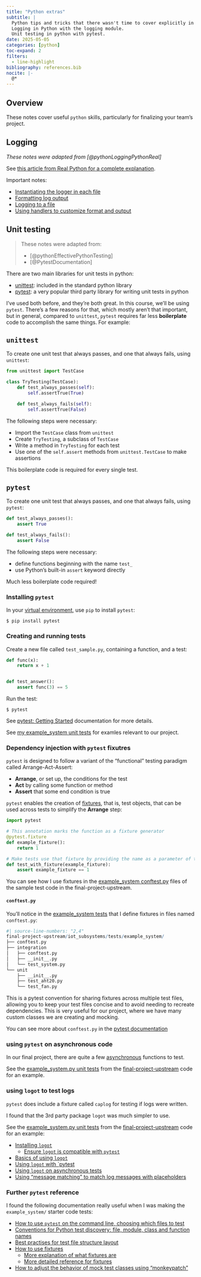 ```yaml
---
title: "Python extras"
subtitle: |
  Python tips and tricks that there wasn't time to cover explicitly in the course, but are useful to know.
  Logging in Python with the logging module.
  Unit testing in python with pytest.
date: 2025-05-05
categories: [python]
toc-expand: 2
filters:
  - line-highlight
bibliography: references.bib
nocite: |-
  @*
---
```


## Overview

These notes cover useful `python` skills, particularly for finalizing your team's project.

## Logging

*These notes were adapted from [@pythonLoggingPythonReal]*

See [this article from Real Python for a complete explanation](https://realpython.com/python-logging/).

Important notes:

- [Instantiating the logger in each file](https://realpython.com/python-logging/#instantiating-your-logger)
- [Formatting log output](https://realpython.com/python-logging/#formatting-the-output)
- [Logging to a file](https://realpython.com/python-logging/#logging-to-a-file)
- [Using handlers to customize format and output](https://realpython.com/python-logging/#using-handlers)

## Unit testing

> These notes were adapted from:
>
> - [@pythonEffectivePythonTesting]
> - [@PytestDocumentation]

There are two main libraries for unit tests in python:

- [unittest](https://docs.python.org/3/library/unittest.html): included in the standard python library
- [pytest](https://docs.pytest.org/en/stable/): a very popular third party library for writing unit tests in python

I've used both before, and they're both great. In this course, we'll be using `pytest`.
There's a few reasons for that, which mostly aren't that important, but in general,
compared to `unittest`, `pytest` requires far less **boilerplate** code to accomplish the same things.
For example:

::: {.panel-tabset}

## `unittest`

To create one unit test that always passes, and one that always fails, using `unittest`:

```python {filename=unittest}
from unittest import TestCase

class TryTesting(TestCase):
    def test_always_passes(self):
        self.assertTrue(True)

    def test_always_fails(self):
        self.assertTrue(False)
```

The following steps were necessary:

- Import the `TestCase` class from `unittest`
- Create `TryTesting`, a subclass of `TestCase`
- Write a method in `TryTesting` for each test
- Use one of the `self.assert` methods from `unittest.TestCase` to make assertions

This boilerplate code is required for every single test.

## `pytest`

To create one unit test that always passes, and one that always fails, using `pytest`:

```python {filename=pytest}
def test_always_passes():
    assert True

def test_always_fails():
    assert False
```

The following steps were necessary:

- define functions beginning with the name `test_`
- use Python’s built-in `assert` keyword directly

Much less boilerplate code required!

:::

### Installing `pytest`

In your [virtual environment](/notes/python-package-management#virtual-environments),
use `pip` to install `pytest`:

```shell
$ pip install pytest
```

### Creating and running tests

Create a new file called `test_sample.py`, containing a function, and a test:

```python {filename=test_sample.py}
def func(x):
    return x + 1


def test_answer():
    assert func(3) == 5
```

Run the test:

```shell
$ pytest
```

See [pytest: Getting Started](https://docs.pytest.org/en/stable/getting-started.html#get-started) documentation for more details.

See [my example_system unit tests](https://github.com/420-6A6-6P3-W25/final-project-upstream/tree/main/iot_subsystems/tests/example_system) for examles relevant to our project.

### Dependency injection with `pytest` fixutres

`pytest` is designed to follow a variant of the "functional" testing paradigm called Arrange-Act-Assert:

- **Arrange**, or set up, the conditions for the test
- **Act** by calling some function or method
- **Assert** that some end condition is true

`pytest` enables the creation of [fixtures](), that is, test objects, that can be used across tests
to simplify the **Arrange** step:

```python {filename=fixture_demo.py}
import pytest

# This annotation marks the function as a fixture generator
@pytest.fixture
def example_fixture():
    return 1

# Make tests use that fixture by providing the name as a parameter of the test function:
def test_with_fixture(example_fixture):
    assert example_fixture == 1
```

You can see how I use fixtures in the [example_system conftest.py](https://github.com/420-6A6-6P3-W25/final-project-upstream/blob/main/iot_subsystems/tests/example_system/conftest.py)
files of the sample test code in the final-project-upstream.

#### `conftest.py`

You'll notice in the [example_system tests](https://github.com/420-6A6-6P3-W25/final-project-upstream/blob/main/iot_subsystems/tests/example_system/conftest.py)
that I define fixtures in files named `conftest.py`:

```r
#| source-line-numbers: "2,4"
final-project-upstream/iot_subsystems/tests/example_system/
├── conftest.py
├── integration
│   ├── conftest.py
│   ├── __init__.py
│   └── test_system.py
└── unit
    ├── __init__.py
    ├── test_aht20.py
    └── test_fan.py
```

This is a pytest convention for sharing fixtures across multiple test files, allowing you to keep your
test files concise and to avoid needing to recreate dependencies. This is very useful for our project,
where we have many custom classes we are creating and mocking.

You can see more about `conftest.py` in the
[pytest documentation](https://docs.pytest.org/en/stable/reference/fixtures.html#conftest-py-sharing-fixtures-across-multiple-files)

### using `pytest` on asynchronous code

In our final project, there are quite a few [asynchronous](/notes/async-python) functions to test.

See the [example_system.py unit tests](https://github.com/420-6A6-6P3-W25/final-project-upstream/blob/main/iot_subsystems/tests/example_system/integration/test_system.py#L61)
from the [final-project-upstream](https://github.com/420-6A6-6P3-W25/final-project-upstream/) code for an example.

### using `logot` to test logs

`pytest` does include a fixture called `caplog` for testing if logs were written.

I found that the 3rd party package `logot` was much simpler to use.

See the [example_system.py unit tests](https://github.com/420-6A6-6P3-W25/final-project-upstream/blob/main/iot_subsystems/tests/example_system/integration/test_system.py#L62)
from the [final-project-upstream](https://github.com/420-6A6-6P3-W25/final-project-upstream/) code for an example:

- [Installing `logot`](https://logot.readthedocs.io/stable/installing.html)
  - [Ensure `logot` is compatible with `pytest`](https://logot.readthedocs.io/stable/installing.html#installing-package-extras)
- [Basics of using `logot`](https://logot.readthedocs.io/stable/index.html)
- [Using `logot` with `pytest](https://logot.readthedocs.io/stable/using-pytest.html)
- [Using `logot` on asynchronous tests](https://logot.readthedocs.io/stable/index.html#testing-asynchronous-code)
- [Using "message matching" to match log messages with placeholders](https://logot.readthedocs.io/stable/log-message-matching.html)

### Further `pytest` reference

I found the following documentation really useful when I was making the `example_system/` starter code tests:

- [How to use `pytest` on the command line, choosing which files to test](https://docs.pytest.org/en/stable/how-to/usage.html)
- [Conventions for Python test discovery: file, module, class and function names](https://docs.pytest.org/en/stable/explanation/goodpractices.html#conventions-for-python-test-discovery)
- [Best practises for test file structure layout](https://docs.pytest.org/en/stable/explanation/goodpractices.html#tests-outside-application-code)
- [How to use fixtures](https://docs.pytest.org/en/stable/how-to/fixtures.html)
    - [More explanation of what fixtures are](https://docs.pytest.org/en/stable/explanation/fixtures.html)
    - [More detailed reference for fixtures](https://docs.pytest.org/en/stable/reference/fixtures.html#fixtures)
- [How to adjust the behavior of mock test classes using "monkeypatch"](https://docs.pytest.org/en/stable/how-to/monkeypatch.html)
